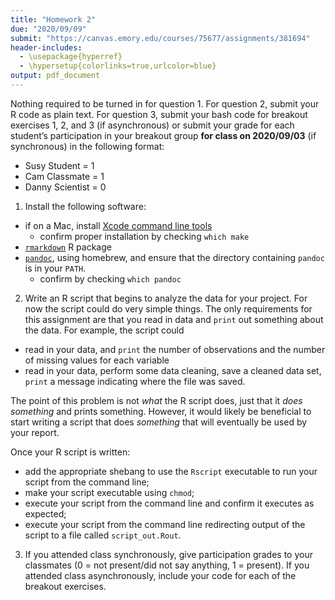 ```yaml
---
title: "Homework 2"
due: "2020/09/09"
submit: "https://canvas.emory.edu/courses/75677/assignments/381694"
header-includes:
  - \usepackage{hyperref}
  - \hypersetup{colorlinks=true,urlcolor=blue}
output: pdf_document
---
```


Nothing required to be turned in for question 1. For question 2, submit your R code as plain text. For question 3, submit your bash code for breakout exercises 1, 2, and 3 (if asynchronous) or submit your grade for each student's participation in your breakout group __for class on 2020/09/03__ (if synchronous) in the following format:

* Susy Student = 1
* Cam Classmate = 1
* Danny Scientist = 0



1. Install the following software:

* if on a Mac, install [Xcode command line tools](http://railsapps.github.io/xcode-command-line-tools.html)
	* confirm proper installation by checking `which make`
* [`rmarkdown`](https://cran.r-project.org/web/packages/rmarkdown/index.html) R package
* [`pandoc`](https://pandoc.org/installing.html), using homebrew, and ensure that the directory containing `pandoc` is in your `PATH`.
	* confirm by checking `which pandoc`

2. Write an R script that begins to analyze the data for your project. For now the script could do very simple things. The only requirements for this assignment are that you read in data and `print` out something about the data. For example, the script could

* read in your data, and `print` the number of observations and the number of missing values for each variable
* read in your data, perform some data cleaning, save a cleaned data set, `print` a message indicating where the file was saved.

The point of this problem is not *what* the R script does, just that it *does something* and prints something. However, it would likely be beneficial to start writing a script that does *something* that will eventually be used by your report. 

Once your R script is written: 

* add the appropriate shebang to use the `Rscript` executable to run your script from the command line;
* make your script executable using `chmod`;
* execute your script from the command line and confirm it executes as expected;
* execute your script from the command line redirecting output of the script to a file called `script_out.Rout`. 

3. If you attended class synchronously, give participation grades to your classmates (0 = not present/did not say anything, 1 = present). If you attended class asynchronously, include your code for each of the breakout exercises. 


